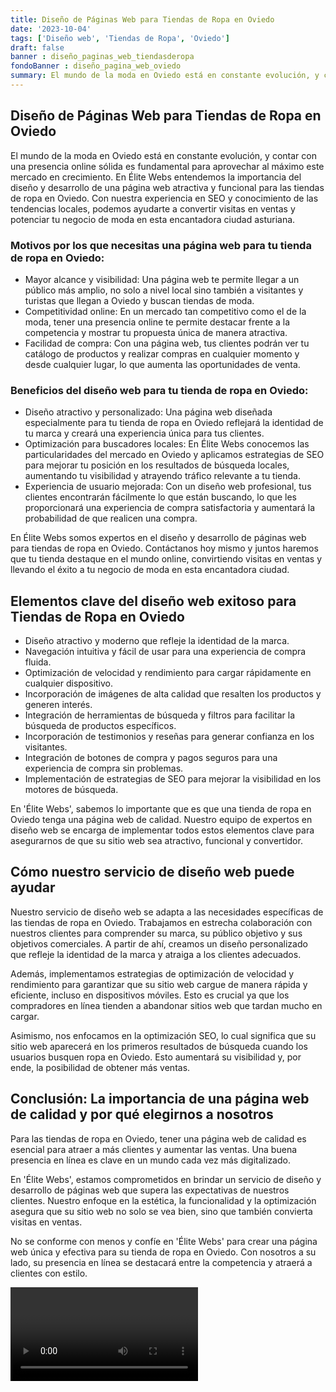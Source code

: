 ```yaml
---
title: Diseño de Páginas Web para Tiendas de Ropa en Oviedo
date: '2023-10-04'
tags: ['Diseño web', 'Tiendas de Ropa', 'Oviedo']
draft: false
banner : diseño_paginas_web_tiendasderopa
fondoBanner : diseño_pagina_web_oviedo
summary: El mundo de la moda en Oviedo está en constante evolución, y contar con una presencia online sólida es fundamental para aprovechar al máximo este mercado en crecimiento. En Élite Webs entendemos la importancia del diseño y desarrollo de una página web atractiva y funcional para las tiendas de ropa en Oviedo. Con nuestra experiencia en SEO y conocimiento de las tendencias locales, podemos ayudarte a convertir visitas en ventas y potenciar tu negocio de moda en esta encantadora ciudad asturiana.
---
```


## Diseño de Páginas Web para Tiendas de Ropa en Oviedo

El mundo de la moda en Oviedo está en constante evolución, y contar con una presencia online sólida es fundamental para aprovechar al máximo este mercado en crecimiento. En Élite Webs entendemos la importancia del diseño y desarrollo de una página web atractiva y funcional para las tiendas de ropa en Oviedo. Con nuestra experiencia en SEO y conocimiento de las tendencias locales, podemos ayudarte a convertir visitas en ventas y potenciar tu negocio de moda en esta encantadora ciudad asturiana.

### Motivos por los que necesitas una página web para tu tienda de ropa en Oviedo:
- Mayor alcance y visibilidad: Una página web te permite llegar a un público más amplio, no solo a nivel local sino también a visitantes y turistas que llegan a Oviedo y buscan tiendas de moda.
- Competitividad online: En un mercado tan competitivo como el de la moda, tener una presencia online te permite destacar frente a la competencia y mostrar tu propuesta única de manera atractiva.
- Facilidad de compra: Con una página web, tus clientes podrán ver tu catálogo de productos y realizar compras en cualquier momento y desde cualquier lugar, lo que aumenta las oportunidades de venta.

### Beneficios del diseño web para tu tienda de ropa en Oviedo:
- Diseño atractivo y personalizado: Una página web diseñada especialmente para tu tienda de ropa en Oviedo reflejará la identidad de tu marca y creará una experiencia única para tus clientes.
- Optimización para buscadores locales: En Élite Webs conocemos las particularidades del mercado en Oviedo y aplicamos estrategias de SEO para mejorar tu posición en los resultados de búsqueda locales, aumentando tu visibilidad y atrayendo tráfico relevante a tu tienda.
- Experiencia de usuario mejorada: Con un diseño web profesional, tus clientes encontrarán fácilmente lo que están buscando, lo que les proporcionará una experiencia de compra satisfactoria y aumentará la probabilidad de que realicen una compra.

En Élite Webs somos expertos en el diseño y desarrollo de páginas web para tiendas de ropa en Oviedo. Contáctanos hoy mismo y juntos haremos que tu tienda destaque en el mundo online, convirtiendo visitas en ventas y llevando el éxito a tu negocio de moda en esta encantadora ciudad.

<GifSeo />

<Cta />

## Elementos clave del diseño web exitoso para Tiendas de Ropa en Oviedo

- Diseño atractivo y moderno que refleje la identidad de la marca.
- Navegación intuitiva y fácil de usar para una experiencia de compra fluida.
- Optimización de velocidad y rendimiento para cargar rápidamente en cualquier dispositivo.
- Incorporación de imágenes de alta calidad que resalten los productos y generen interés.
- Integración de herramientas de búsqueda y filtros para facilitar la búsqueda de productos específicos.
- Incorporación de testimonios y reseñas para generar confianza en los visitantes.
- Integración de botones de compra y pagos seguros para una experiencia de compra sin problemas.
- Implementación de estrategias de SEO para mejorar la visibilidad en los motores de búsqueda.

En 'Élite Webs', sabemos lo importante que es que una tienda de ropa en Oviedo tenga una página web de calidad. Nuestro equipo de expertos en diseño web se encarga de implementar todos estos elementos clave para asegurarnos de que su sitio web sea atractivo, funcional y convertidor.

## Cómo nuestro servicio de diseño web puede ayudar

Nuestro servicio de diseño web se adapta a las necesidades específicas de las tiendas de ropa en Oviedo. Trabajamos en estrecha colaboración con nuestros clientes para comprender su marca, su público objetivo y sus objetivos comerciales. A partir de ahí, creamos un diseño personalizado que refleje la identidad de la marca y atraiga a los clientes adecuados.

Además, implementamos estrategias de optimización de velocidad y rendimiento para garantizar que su sitio web cargue de manera rápida y eficiente, incluso en dispositivos móviles. Esto es crucial ya que los compradores en línea tienden a abandonar sitios web que tardan mucho en cargar.

Asimismo, nos enfocamos en la optimización SEO, lo cual significa que su sitio web aparecerá en los primeros resultados de búsqueda cuando los usuarios busquen ropa en Oviedo. Esto aumentará su visibilidad y, por ende, la posibilidad de obtener más ventas.

## Conclusión: La importancia de una página web de calidad y por qué elegirnos a nosotros

Para las tiendas de ropa en Oviedo, tener una página web de calidad es esencial para atraer a más clientes y aumentar las ventas. Una buena presencia en línea es clave en un mundo cada vez más digitalizado.

En 'Élite Webs', estamos comprometidos en brindar un servicio de diseño y desarrollo de páginas web que supera las expectativas de nuestros clientes. Nuestro enfoque en la estética, la funcionalidad y la optimización asegura que su sitio web no solo se vea bien, sino que también convierta visitas en ventas.

No se conforme con menos y confíe en 'Élite Webs' para crear una página web única y efectiva para su tienda de ropa en Oviedo. Con nosotros a su lado, su presencia en línea se destacará entre la competencia y atraerá a clientes con estilo.

<Video />

<CtaBot job='Tiendas de Ropa' city='Oviedo'/>

<Gmaps query='Oviedo+españa+maps' />